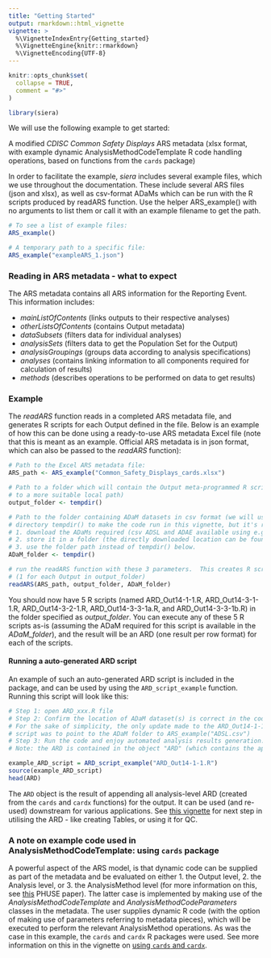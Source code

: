 ```yaml
---
title: "Getting Started"
output: rmarkdown::html_vignette
vignette: >
  %\VignetteIndexEntry{Getting_started}
  %\VignetteEngine{knitr::rmarkdown}
  %\VignetteEncoding{UTF-8}
---
```


```r
knitr::opts_chunk$set(
  collapse = TRUE,
  comment = "#>"
)
```

```r
library(siera)
```

We will use the following example to get started:

A modified *CDISC Common Safety Displays* ARS metadata (xlsx format, with example dynamic AnalysisMethodCodeTemplate R code handling operations, based on functions from the `cards` package)

In order to facilitate the example, _siera_ includes several example files, which we use throughout the documentation.  These include several ARS files (json and xlsx), as well as csv-format ADaMs which can be run with the R scripts produced by readARS function. Use the helper ARS_example() with no arguments to list them or call it with an example filename to get the path.

```r
# To see a list of example files:
ARS_example()

# A temporary path to a specific file:
ARS_example("exampleARS_1.json")
```

### Reading in ARS metadata - what to expect

The ARS metadata contains all ARS information for the Reporting Event. This information includes:

- _mainListOfContents_ (links outputs to their respective analyses)
- _otherListsOfContents_ (contains Output metadata)
- _dataSubsets_ (filters data for individual analyses)
- _analysisSets_ (filters data to get the Population Set for the Output)
- _analysisGroupings_ (groups data according to analysis specifications)
- _analyses_ (contains linking information to all components required for calculation of results)
- _methods_ (describes operations to be performed on data to get results)



### Example 

The _readARS_ function reads in a completed ARS metadata file, and generates R scripts for each Output defined in the file.  Below is an example of how this can be done using a ready-to-use ARS metadata Excel file (note that this is meant as an example.  Official ARS metadata is in json format, which can also be passed to the _readARS_ function):

```r

# Path to the Excel ARS metadata file: 
ARS_path <- ARS_example("Common_Safety_Displays_cards.xlsx")

# Path to a folder which will contain the Output meta-programmed R scripts (recommended to update
# to a more suitable local path)
output_folder <- tempdir()

# Path to the folder containing ADaM datasets in csv format (we will use temporary 
# directory tempdir() to make the code run in this vignette, but it's recommended to 
# 1. download the ADaMs required (csv ADSL and ADAE available using e.g. ARS_example("ADSL.csv"))
# 2. store it in a folder (the directly downloaded location can be found using dirname(ARS_example("ADSL.csv")), for example.  Use this location, or manually store the ADaM somewhere else)
# 3. use the folder path instead of tempdir() below.
ADaM_folder <- tempdir()

# run the readARS function with these 3 parameters.  This creates R scripts 
# (1 for each Output in output_folder)
readARS(ARS_path, output_folder, ADaM_folder)
```

You should now have 5 R scripts (named ARD_Out14-1-1.R, ARD_Out14-3-1-1.R, ARD_Out14-3-2-1.R, ARD_Out14-3-3-1a.R, and ARD_Out14-3-3-1b.R) in the folder specified as _output_folder_.  You can execute any of these 5 R scripts as-is (assuming the ADaM required for this script is available in the _ADaM_folder_), and the result will be an ARD (one result per row format) for each of the scripts.  

#### Running a auto-generated ARD script
An example of such an auto-generated ARD script is included in the package, and can be used by using the `ARD_script_example` function. Running this script will look like this:

```r

# Step 1: open ARD_xxx.R file
# Step 2: Confirm the location of ADaM dataset(s) is correct in the code section "Load ADaM".  
# For the sake of simplicity, the only update made to the ARD_Out14-1-1.R 
# script was to point to the ADaM folder to ARS_example("ADSL.csv")
# Step 3: Run the code and enjoy automated analysis results generation. 
# Note: the ARD is contained in the object "ARD" (which contains the appended) mini-ARDs from all individual Analyses ARDs.

example_ARD_script = ARD_script_example("ARD_Out14-1-1.R")
source(example_ARD_script)
head(ARD)
```

The `ARD` object is the result of appending all analysis-level ARD (created from the `cards` and `cardx` functions) for the output.  It can be used (and re-used) downstream for various applications.  See [this vignette](apply-ARD.html) for next step in utilising the ARD - like creating Tables, or using it for QC.

### A note on example code used in AnalysisMethodCodeTemplate: using `cards` package

A powerful aspect of the ARS model, is that dynamic code can be supplied as part of the metadata and be evaluated on either 1. the Output level, 2. the Analysis level, or 3. the AnalysisMethod level (for more information on this, see [this](https://www.lexjansen.com/phuse-us/2025/ds/PAP_DS09.pdf) PHUSE paper).  The latter case is implemented by making use of the _AnalysisMethodCodeTemplate_ and _AnalysisMethodCodeParameters_ classes in the metadata.  The user supplies dynamic R code (with the option of making use of parameters referring to metadata pieces), which will be executed to perform the relevant AnalysisMethod operations.  As was the case in this example, the `cards` and `cardx` R packages were used. See more information on this in the vignette on [using `cards` and `cardx`](using-cards.html).
